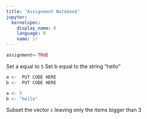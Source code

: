 ```yaml
---
title: "Assignment Notebook"
jupyter:
  kernelspec:
    display_name: R
    language: R
    name: ir
---
```


```r
assignment<-TRUE
```

Set a equal to `5`
Set b equal to the string "hello" 

```r
a <-  PUT CODE HERE
b <-  PUT CODE HERE
```
```r
a <- 5 
b <- "hello" 
```

Subset the vector `c` leaving only the items bigger than 3 

```r
```
```r
```

